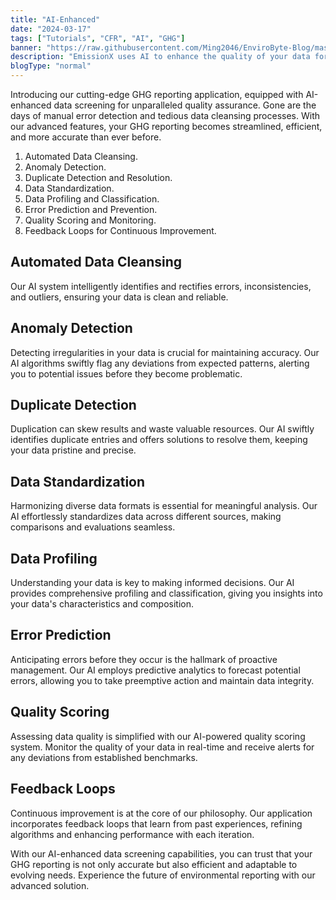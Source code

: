 ```yaml
---
title: "AI-Enhanced"
date: "2024-03-17"
tags: ["Tutorials", "CFR", "AI", "GHG"]
banner: "https://raw.githubusercontent.com/Ming2046/EnviroByte-Blog/master/images/jxelyjTrWFg.jpeg"
description: "EmissionX uses AI to enhance the quality of your data for GHG reporting."
blogType: "normal"
---
```


Introducing our cutting-edge GHG reporting application, equipped with AI-enhanced data screening for unparalleled quality assurance.
Gone are the days of manual error detection and tedious data cleansing processes.
With our advanced features, your GHG reporting becomes streamlined, efficient, and more accurate than ever before.

1. Automated Data Cleansing.
2. Anomaly Detection.
3. Duplicate Detection and Resolution.
4. Data Standardization.
5. Data Profiling and Classification.
6. Error Prediction and Prevention.
7. Quality Scoring and Monitoring.
8. Feedback Loops for Continuous Improvement.

## Automated Data Cleansing

Our AI system intelligently identifies and rectifies errors, inconsistencies, and outliers, ensuring your data is clean and reliable.

## Anomaly Detection

Detecting irregularities in your data is crucial for maintaining accuracy.
Our AI algorithms swiftly flag any deviations from expected patterns, alerting you to potential issues before they become problematic.

## Duplicate Detection

Duplication can skew results and waste valuable resources.
Our AI swiftly identifies duplicate entries and offers solutions to resolve them, keeping your data pristine and precise.

## Data Standardization

Harmonizing diverse data formats is essential for meaningful analysis.
Our AI effortlessly standardizes data across different sources, making comparisons and evaluations seamless.

## Data Profiling

Understanding your data is key to making informed decisions.
Our AI provides comprehensive profiling and classification, giving you insights into your data's characteristics and composition.

## Error Prediction

Anticipating errors before they occur is the hallmark of proactive management.
Our AI employs predictive analytics to forecast potential errors, allowing you to take preemptive action and maintain data integrity.

## Quality Scoring

Assessing data quality is simplified with our AI-powered quality scoring system.
Monitor the quality of your data in real-time and receive alerts for any deviations from established benchmarks.

## Feedback Loops

Continuous improvement is at the core of our philosophy.
Our application incorporates feedback loops that learn from past experiences, refining algorithms and enhancing performance with each iteration.

With our AI-enhanced data screening capabilities, you can trust that your GHG reporting is not only accurate but also efficient and adaptable to evolving needs.
Experience the future of environmental reporting with our advanced solution.
